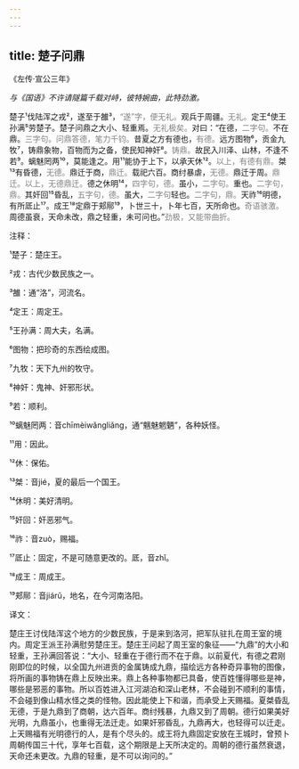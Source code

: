 ```yaml
---
---
---
```

title: 楚子问鼎
---




《左传·宣公三年》





*与《国语》不许请隧篇千载对峙，彼特婉曲，此特劲激。*





楚子¹伐陆浑之戎²，遂至于雒³，<font color=gray font-size=0.8rem>“遂”字，便无礼。</font>观兵于周疆。<font color=gray font-size=0.8rem>无礼。</font>定王⁴使王孙满⁵劳楚子。楚子问鼎之大小、轻重焉。<font color=gray font-size=0.8rem>无礼极矣。</font>对曰：“在德，<font color=gray font-size=0.8rem>二字句。</font>不在鼎。<font color=gray font-size=0.8rem>三字句。问鼎答德，笔力千钧。</font>昔夏之方有德也，<font color=gray font-size=0.8rem>有德。</font>远方图物⁶，贡金九牧⁷，铸鼎象物，百物而为之备，使民知神奸⁸。<font color=gray font-size=0.8rem>铸鼎。</font>故民入川泽、山林，不逢不若⁹。螭魅罔两¹⁰，莫能逢之。用¹¹能协于上下，以承天休¹²。<font color=gray font-size=0.8rem>以上，有德有鼎。</font>桀¹³有昏德，<font color=gray font-size=0.8rem>无德。</font>鼎迁于商，<font color=gray font-size=0.8rem>鼎迁。</font>载祀六百。商纣暴虐，<font color=gray font-size=0.8rem>无德。</font>鼎迁于周。<font color=gray font-size=0.8rem>鼎迁。以上，无德鼎迁。</font>德之休明¹⁴，<font color=gray font-size=0.8rem>四字句，德。</font>虽小，<font color=gray font-size=0.8rem>二字句。</font>重也。<font color=gray font-size=0.8rem>二字句，鼎。</font>其奸回¹⁵昏乱，<font color=gray font-size=0.8rem>五字句，德。</font>虽大，<font color=gray font-size=0.8rem>二字句</font>轻也。<font color=gray font-size=0.8rem>二字句，鼎。</font>天祚¹⁶明德，有所厎止¹⁷。成王¹⁸定鼎于郏鄏¹⁹，卜世三十，卜年七百，天所命也。<font color=gray font-size=0.8rem>奇语骇激。</font>周德虽衰，天命未改，鼎之轻重，未可问也。”<font color=gray font-size=0.8rem>劲极，又能带曲折。</font>

注释：

¹楚子：楚庄王。

²戎：古代少数民族之一。

³雒：通“洛”，河流名。

⁴定王：周定王。

⁵王孙满：周大夫，名满。

⁶图物：把珍奇的东西绘成图。

⁷九牧：天下九州的牧守。

⁸神奸：鬼神、奸邪形状。

⁹若：顺利。

¹⁰螭魅罔两：音chīmèiwǎngliǎng，通“魑魅魍魉”，各种妖怪。

¹¹用：因此。

¹²休：保佑。

¹³桀：音jié，夏的最后一个国王。

¹⁴休明：美好清明。

¹⁵奸回：奸恶邪气。

¹⁶祚：音zuò，赐福。

¹⁷厎止：固定，不是可随意更改的。厎，音zhǐ。

¹⁸成王：周成王。

¹⁹郏鄏：音jiárǔ，地名，在今河南洛阳。

译文：

楚庄王讨伐陆浑这个地方的少数民族，于是来到洛河，把军队驻扎在周王室的境内。周定王派王孙满慰劳楚庄王。楚庄王问起了周王室的象征——“九鼎”的大小和轻重，王孙满回答说：“大小、轻重在于德行而不在于鼎。以前夏代，有德之君刚刚即位的时候，以全国九州进贡的金属铸成九鼎，描绘远方各种奇异事物的图像，将所画的事物铸在鼎上反映出来。鼎上各种事物都已具备，使百姓懂得哪些是神，哪些是邪恶的事物。所以百姓进入江河湖泊和深山老林，不会碰到不顺利的事情，不会碰到像山精水怪之类的怪物。因此能使上下和谐，而承受上天赐福。夏桀昏乱无德，于是九鼎到了商朝，达六百年。商纣残暴，九鼎又到了周朝。德行如果美好光明，九鼎虽小，也重得无法迁走。如果奸邪昏乱，九鼎再大，也轻得可以迁走。上天赐福有光明德行的人，是有个尽头的。成王将九鼎固定安放在王城时，曾预卜周朝传国三十代，享年七百载，这个期限是上天所决定的。周朝的德行虽然衰退，天命还未更改。九鼎的轻重，是不可以询问的。”